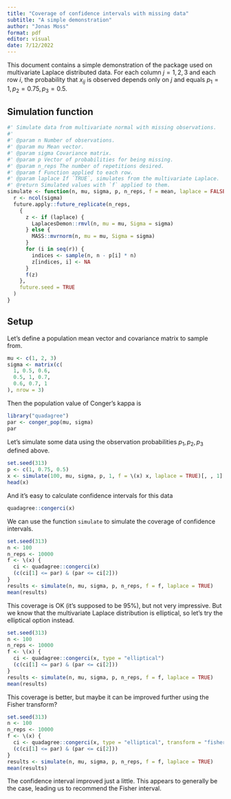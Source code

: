 ```yaml
---
title: "Coverage of confidence intervals with missing data"
subtitle: "A simple demonstration"
author: "Jonas Moss"
format: pdf
editor: visual
date: 7/12/2022
---
```


This document contains a simple demonstration of the package used on multivariate Laplace distributed data. For each column $j = 1,2, 3$ and each row $i$, the probability that $x_{ij}$ is observed depends only on $j$ and equals $p_1 = 1, p_2 = 0.75, p_3 = 0.5$.

## Simulation function

```r
#' Simulate data from multivariate normal with missing observations.
#'
#' @param n Number of observations.
#' @param mu Mean vector.
#' @param sigma Covariance matrix.
#' @param p Vector of probabilities for being missing.
#' @param n_reps The number of repetitions desired.
#' @param f Function applied to each row.
#' @param laplace If `TRUE`, simulates from the multivariate Laplace.
#' @return Simulated values with `f` applied to them.
simulate <- function(n, mu, sigma, p, n_reps, f = mean, laplace = FALSE) {
  r <- ncol(sigma)
  future.apply::future_replicate(n_reps,
    {
      z <- if (laplace) {
        LaplacesDemon::rmvl(n, mu = mu, Sigma = sigma)
      } else {
        MASS::mvrnorm(n, mu = mu, Sigma = sigma)
      }
      for (i in seq(r)) {
        indices <- sample(n, n - p[i] * n)
        z[indices, i] <- NA
      }
      f(z)
    },
    future.seed = TRUE
  )
}
```

## Setup

Let's define a population mean vector and covariance matrix to sample from.

```r
mu <- c(1, 2, 3)
sigma <- matrix(c(
  1, 0.5, 0.6,
  0.5, 1, 0.7,
  0.6, 0.7, 1
), nrow = 3)
```

Then the population value of Conger's kappa is

```r
library("quadagree")
par <- conger_pop(mu, sigma)
par
```

Let's simulate some data using the observation probabilities $p_1, p_2, p_3$ defined above.

```r
set.seed(313)
p <- c(1, 0.75, 0.5)
x <- simulate(100, mu, sigma, p, 1, f = \(x) x, laplace = TRUE)[, , 1]
head(x)
```

And it's easy to calculate confidence intervals for this data

```r
quadagree::congerci(x)
```

We can use the function `simulate` to simulate the coverage of confidence intervals.

```r
set.seed(313)
n <- 100
n_reps <- 10000
f <- \(x) {
  ci <- quadagree::congerci(x)
  (c(ci[1] <= par) & (par <= ci[2]))
}
results <- simulate(n, mu, sigma, p, n_reps, f = f, laplace = TRUE)
mean(results)
```

This coverage is OK (it's supposed to be $95\%$), but not very impressive. But we know that the multivariate Laplace distribution is elliptical, so let's try the elliptical option instead.

```r
set.seed(313)
n <- 100
n_reps <- 10000
f <- \(x) {
  ci <- quadagree::congerci(x, type = "elliptical")
  (c(ci[1] <= par) & (par <= ci[2]))
}
results <- simulate(n, mu, sigma, p, n_reps, f = f, laplace = TRUE)
mean(results)
```

This coverage is better, but maybe it can be improved further using the Fisher transform?

```r
set.seed(313)
n <- 100
n_reps <- 10000
f <- \(x) {
  ci <- quadagree::congerci(x, type = "elliptical", transform = "fisher")
  (c(ci[1] <= par) & (par <= ci[2]))
}
results <- simulate(n, mu, sigma, p, n_reps, f = f, laplace = TRUE)
mean(results)
```

The confidence interval improved just a little. This appears to generally be the case, leading us to recommend the Fisher interval.

